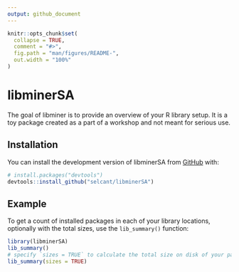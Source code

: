 ```yaml
---
output: github_document
---
```


<!-- README.md is generated from README.Rmd. Please edit that file -->

```r
knitr::opts_chunk$set(
  collapse = TRUE,
  comment = "#>",
  fig.path = "man/figures/README-",
  out.width = "100%"
)
```

# libminerSA

<!-- badges: start -->
<!-- badges: end -->

The goal of libminer is to provide an overview of your R library setup. It is a toy package created as a part of a workshop and not meant for serious use.

## Installation

You can install the development version of libminerSA from [GitHub](https://github.com/) with:

``` r
# install.packages("devtools")
devtools::install_github("selcant/libminerSA")
```

## Example

To get a count of installed packages in each of your library locations, optionally with the total sizes, use the `lib_summary()` function:


```r
library(libminerSA)
lib_summary()
# specify `sizes = TRUE` to calculate the total size on disk of your packages
lib_summary(sizes = TRUE)
```
